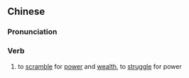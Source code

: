 {{also|争权夺利}}
==Chinese==
{{zh-forms|s=争权夺利}}

===Pronunciation===
{{zh-pron
|m=zhēngquánduólì
|c=zang1 kyun4 dyut6 lei6
|h=pfs=n:chên-khièn-tho̍t-li/s:châng-khiàn-tho̍t-li
|cat=v
}}

===Verb===
{{zh-verb}}

# to [[scramble]] for [[power]] and [[wealth]], to [[struggle]] for power